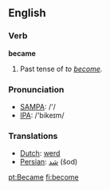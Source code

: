 ==English==

{{rank|point|letter|become|344|became|second|United|free}}

=== Verb ===
'''became'''
# Past tense of ''to [[become]].''

=== Pronunciation ===
*[[w:SAMPA|SAMPA]]: /'/
*[[w:IPA|IPA]]: /'bikeɪm/

=== Translations ===
*[[Dutch]]: [[werd]]
*[[Persian]]: [[شد]] (šod)

[[pt:Became]]
[[fi:become]]